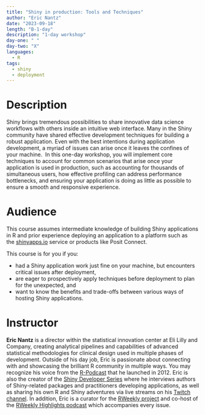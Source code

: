 ```yaml
---
title: "Shiny in production: Tools and Techniques"
author: "Eric Nantz"
date: "2023-09-18"
length: "B-1-day"
description: "1-day workshop"
day-one: " "
day-two: "X"
languages:
  - R
tags:
  - shiny
  - deployment
---
```


# Description

Shiny brings tremendous possibilities to share innovative data science workflows with others inside an intuitive web interface.
Many in the Shiny community have shared effective development techniques for building a robust application.
Even with the best intentions during application development, a myriad of issues can arise once it leaves the confines of your machine. 
In this one-day workshop, you will implement core techniques to account for common scenarios that arise once your application is used in production, such as accounting for thousands of simultaneous users, how effective profiling can address performance bottlenecks, and ensuring your application is doing as little as possible to ensure a smooth and responsive experience.
 

# Audience

This course assumes intermediate knowledge of building Shiny applications in R and prior experience deploying an application to a platform such as the [shinyapps.io](https://www.google.com/url?q=http://shinyapps.io&source=gmail-imap&ust=1675909279000000&usg=AOvVaw16Rb7h20MkEcMyfHS3Xlot) service or products like Posit Connect.

This course is for you if you:

-   had a Shiny application work just fine on your machine, but encounters critical issues after deployment,
-   are eager to prospectively apply techniques before deployment to plan for the unexpected, and
-   want to know the benefits and trade-offs between various ways of hosting Shiny applications.

# Instructor

**Eric Nantz** is a director within the statistical innovation center at Eli Lilly and Company, creating analytical pipelines and capabilities of advanced statistical methodologies for clinical design used in multiple phases of development.
Outside of his day job, Eric is passionate about connecting with and showcasing the brilliant R community in multiple ways.
You may recognize his voice from the [R-Podcast](https://r-podcast.org) that he launched in 2012.
Eric is also the creator of the [Shiny Developer Series](https://shinydevseries.com) where he interviews authors of Shiny-related packages and practitioners developing applications, as well as sharing his own R and Shiny adventures via live streams on his [Twitch channel](https://twitch.tv/rpodcast).
In addition, Eric is a curator for the [RWeekly project](https://rweekly.org) and co-host of the [RWeekly Highlights podcast](https://rweekly.fireside.fm) which accompanies every issue.
